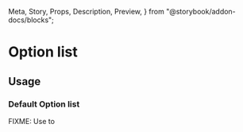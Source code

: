   Meta,
  Story,
  Props,
  Description,
  Preview,
} from "@storybook/addon-docs/blocks";

<Meta
  title="Components | Lists and tables / Option list"
  component={OptionList}
/>

# Option list

<Description of={OptionList} />

<Preview withToolbar>
  <Story name="Example">
    <OptionList
      options={[
        { label: "Small", value: "s" },
        { label: "Medium", value: "m" },
        { label: "Large", value: "l" },
      ]}
    />
  </Story>
</Preview>

<Props of={OptionList} />

## Usage

### Default Option list

FIXME: Use to
